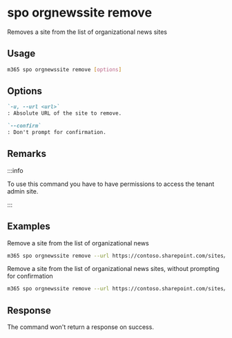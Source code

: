 
# spo orgnewssite remove

Removes a site from the list of organizational news sites

## Usage

```sh
m365 spo orgnewssite remove [options]
```

## Options

```md defintion-list
`-u, --url <url>`
: Absolute URL of the site to remove.

`--confirm`
: Don't prompt for confirmation.
```

<Global />

## Remarks

:::info

To use this command you have to have permissions to access the tenant admin site.

:::

## Examples

Remove a site from the list of organizational news

```sh
m365 spo orgnewssite remove --url https://contoso.sharepoint.com/sites/site1
```

Remove a site from the list of organizational news sites, without prompting for confirmation

```sh
m365 spo orgnewssite remove --url https://contoso.sharepoint.com/sites/site1 --confirm
```

## Response

The command won't return a response on success.
